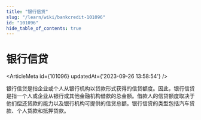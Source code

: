 ```yaml
---
title: "银行信贷"
slug: "/learn/wiki/bankcredit-101096"
id: "101096"
hide_table_of_contents: true
---
```



# 银行信贷

<ArticleMeta id={101096} updatedAt={'2023-09-26 13:58:54'} />
<div className='border-solid border-b border-t-0 my-4 border-[var(--ifm-color-gray-300)]' />

银行信贷是指企业或个人从银行机构以贷款形式获得的信贷额度。因此，银行信贷是指一个人或企业从银行或其他金融机构借款的总金额。借款人的信贷额度取决于他们偿还贷款的能力以及银行机构可提供的信贷总额。银行信贷的类型包括汽车贷款、个人贷款和抵押贷款。
